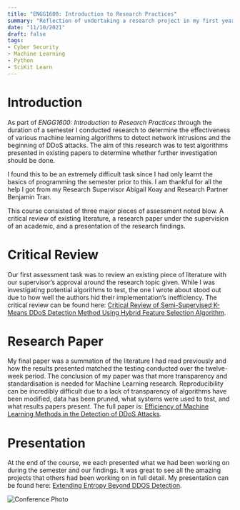 ---
title: "ENGG1600: Introduction to Research Practices"
summary: "Reflection of undertaking a research project in my first year at university."
date: "11/10/2021"
draft: false
tags:
- Cyber Security
- Machine Learning
- Python
- SciKit Learn
---


# Introduction

As part of *ENGG1600: Introduction to Research Practices* through the duration of a semester I conducted research to determine the effectiveness of various machine learning algorithms to detect network intrusions and the beginning of DDoS attacks. The aim of this research was to test algorithms presented in existing papers to determine whether further investigation should be done. 

I found this to be an extremely difficult task since I had only learnt the basics of programming the semester prior to this. I am thankful for all the help I got from my Research Supervisor Abigail Koay and Research Partner Benjamin Tran.

This course consisted of three major pieces of assessment noted blow. A critical review of existing literature, a research paper under the supervision of an academic, and a presentation of the research findings.

# Critical Review

Our first assessment task was to review an existing piece of literature with our supervisor’s approval around the research topic given. While I was investigating potential algorithms to test, the one I wrote about stood out due to how well the authors hid their implementation’s inefficiency. The critical review can be found here: [Critical Review of Semi-Supervised K-Means DDoS Detection Method Using Hybrid Feature Selection Algorithm](https://github.com/ThatSealgair/tertiary-education/raw/main/ENGG1600-Introduction-to-Research-Practices/ENGG1600-Critical-Review.pdf).

# Research Paper

My final paper was a summation of the literature I had read previously and how the results presented matched the testing conducted over the twelve-week period. The conclusion of my paper was that more transparency and standardisation is needed for Machine Learning research. Reproducibility can be incredibly difficult due to a lack of transparency of algorithms have been modified, data has been pruned, what systems were used to test, and what results papers present. The full paper is: [Efficiency of Machine Learning Methods in the Detection of DDoS Attacks](https://github.com/ThatSealgair/tertiary-education/raw/main/ENGG1600-Introduction-to-Research-Practices/ENGG1600-Research-Paper.pdf).

# Presentation

At the end of the course, we each presented what we had been working on during the semester and our findings. It was great to see all the amazing projects that others had been working on in full detail. My presentation can be found here: [Extending Entropy Beyond DDOS Detection](https://github.com/ThatSealgair/tertiary-education/raw/main/ENGG1600-Introduction-to-Research-Practices/ENGG1600-Extending-Entropy-Beyond-DDOS-Detection.pdf).

![Conference Photo](https://i.imgur.com/65qM3wX.jpeg)

